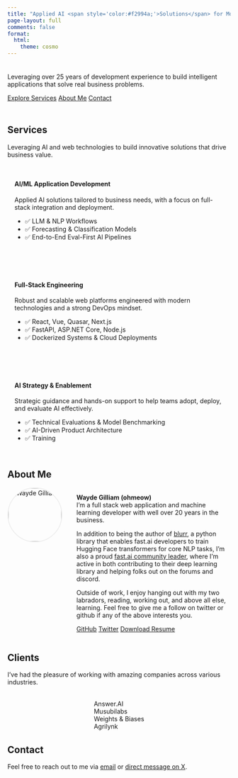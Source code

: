 ```yaml
---
title: "Applied AI <span style='color:#f2994a;'>Solutions</span> for Modern Businesses"
page-layout: full
comments: false
format:
  html:
    theme: cosmo
---
```


::: {.hero style="padding: 0.5rem 0; text-align: left;"}
Leveraging over 25 years of development experience to build intelligent applications that solve real business problems.

[Explore Services](#services){.btn .btn-outline-secondary} 
[About Me](#about){.btn .btn-outline-secondary}
[Contact](#contact){.btn .btn-outline-secondary}
:::

## Services {#services}

Leveraging AI and web technologies to build innovative solutions that drive business value.

::: {style="display: flex; gap: 1.5rem; flex-wrap: wrap;"}

::: {.card style="flex:1; min-width:250px;padding:1rem;"}
#### AI/ML Application Development
Applied AI solutions tailored to business needs, with a focus on full-stack integration and deployment.

- ✅ LLM & NLP Workflows
- ✅ Forecasting & Classification Models
- ✅ End-to-End Eval-First AI Pipelines
:::

::: {.card style="flex:1; min-width:250px;padding:1rem;"}
#### Full-Stack Engineering
Robust and scalable web platforms engineered with modern technologies and a strong DevOps mindset.

- ✅ React, Vue, Quasar, Next.js
- ✅ FastAPI, ASP.NET Core, Node.js
- ✅ Dockerized Systems & Cloud Deployments
:::

::: {.card style="flex:1; min-width:250px;padding:1rem;"}
#### AI Strategy & Enablement
Strategic guidance and hands-on support to help teams adopt, deploy, and evaluate AI effectively.

- ✅ Technical Evaluations & Model Benchmarking
- ✅ AI-Driven Product Architecture
- ✅ Training
:::

:::

## About Me {#about}

<div style="display:flex;align-items:flex-start;gap:2rem;">
<img src="profile.png" alt="Wayde Gilliam" style="width:120px;border-radius:50%;border:2px solid #eee;">
<div>
**Wayde Gilliam (ohmeow)**  
I'm a full stack web application and machine learning developer with well over 20 years in the business. 

In addition to being the author of [blurr](https://ohmeow.github.io/blurr/){target="_blank"}, a python library that enables fast.ai developers to train Hugging Face transformers for core NLP tasks, I'm also a proud [fast.ai community leader](https://forums.fast.ai/u/wgpubs/summary){target="_blank"}, where I'm active in both contributing to their deep learning library and helping folks out on the forums and discord. 

Outside of work, I enjoy hanging out with my two labradors, reading, working out, and above all else, learning.  Feel free to give me a follow on twitter or github if any of the above interests you.

[<i class="bi bi-github"></i> GitHub](https://github.com/ohmeow){.ohmeow-button-outline target="_blank"} 
[<i class="bi-twitter-x"></i> Twitter](https://twitter.com/waydegilliam){.ohmeow-button-outline target="_blank"} 
[<i class="bi bi-file-earmark-arrow-down"></i> Download Resume](resume_wgilliam_202505.pdf){.ohmeow-button target="_blank"}
</div>
</div>


## Clients

I've had the pleasure of working with amazing companies across various industries.

::: {.client-logos style="display:flex;gap:2rem;justify-content:center;flex-wrap:wrap;margin:2rem 0;"}
::: {.client-cards}
<div class="client-card">Answer.AI</div>
<div class="client-card">Musubilabs</div>
<div class="client-card">Weights & Biases</div>
<div class="client-card">Agrilynk</div>
:::
:::

## Contact {#contact}

Feel free to reach out to me via <a href="mailto:wgilliam@ohmeow.com">email</a> or <a href="https://twitter.com/messages/compose?recipient_id=waydegilliam" target="_blank">direct message on X</a>.

